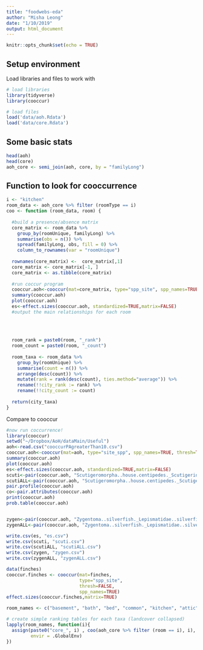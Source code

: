 ```yaml
---
title: "foodwebs-eda"
author: "Misha Leong"
date: "1/10/2019"
output: html_document
---
```


```r
knitr::opts_chunk$set(echo = TRUE)
```

## Setup environment

Load libraries and files to work with

```r
# load libraries
library(tidyverse)
library(cooccur)

# load files
load('data/aoh.Rdata')
load('data/core.Rdata')

```

## Some basic stats

```r
head(aoh)
head(core)
aoh_core <- semi_join(aoh, core, by = "familyLong")
```


## Function to look for cooccurrence
```r

i <- "kitchen"
room_data <- aoh_core %>% filter (roomType == i)
coo <- function (room_data, room) {
 
  #build a presence/absence matrix
  core_matrix <- room_data %>%
    group_by(roomUnique, familyLong) %>%
    summarise(obs = n()) %>%
    spread(familyLong, obs, fill = 0) %>%
    column_to_rownames(var = "roomUnique")
  
  rownames(core_matrix) <-  core_matrix[,1]
  core_matrix <- core_matrix[-1, ]
  core_matrix <- as.tibble(core_matrix)
  
  #run coccur program
  cooccur.aoh<-cooccur(mat=core_matrix, type="spp_site", spp_names=TRUE, thresh=TRUE)
  summary(cooccur.aoh)
  plot(cooccur.aoh)
  es<-effect.sizes(cooccur.aoh, standardized=TRUE,matrix=FALSE)
  #output the main relationships for each room
  
  
  
  
  room_rank = paste0(room, "_rank")
  room_count = paste0(room, "_count")
  
  room_taxa <- room_data %>%
    group_by(roomUnique) %>%
    summarise(count = n()) %>%
    arrange(desc(count)) %>%
    mutate(rank = rank(desc(count), ties.method="average")) %>%
    rename(!!city_rank := rank) %>%
    rename(!!city_count := count)
  
  return(city_taxa)
}

```
 Compare to cooccur
```r
#now run coccurrence!
library(cooccur)
setwd("~/Dropbox/AoH/dataMain/Useful")
aoh<-read.csv("cooccurPAgreaterThan10.csv")
cooccur.aoh<-cooccur(mat=aoh, type="site_spp", spp_names=TRUE, thresh=TRUE)
summary(cooccur.aoh)
plot(cooccur.aoh)
es<-effect.sizes(cooccur.aoh, standardized=TRUE,matrix=FALSE)
scuti<-pair(cooccur.aoh, "Scutigeromorpha..house.centipedes._Scutigeridae..house.centipedes.", all=FALSE)
scutiALL<-pair(cooccur.aoh, "Scutigeromorpha..house.centipedes._Scutigeridae..house.centipedes.", all=TRUE)
pair.profile(cooccur.aoh)
co<-pair.attributes(cooccur.aoh)
print(cooccur.aoh)
prob.table(cooccur.aoh)


zygen<-pair(cooccur.aoh, "Zygentoma..silverfish._Lepismatidae..silverfish.", all=FALSE)
zygenALL<-pair(cooccur.aoh, "Zygentoma..silverfish._Lepismatidae..silverfish.", all=TRUE)

write.csv(es, "es.csv")
write.csv(scuti, "scuti.csv")
write.csv(scutiALL, "scutiALL.csv")
write.csv(zygen, "zygen.csv")
write.csv(zygenALL, "zygenALL.csv")

data(finches)
cooccur.finches <- cooccur(mat=finches,
                           type="spp_site",
                           thresh=FALSE,
                           spp_names=TRUE)
effect.sizes(cooccur.finches,matrix=TRUE)


```
 

```r
room_names <- c("basement", "bath", "bed", "common", "kitchen", "attic")

# create simple ranking tables for each taxa (landcover collapsed)
lapply(room_names, function(i){
  assign(paste0("core_", i) , coo(aoh_core %>% filter (room == i), i), 
         envir = .GlobalEnv)
})

  
```
